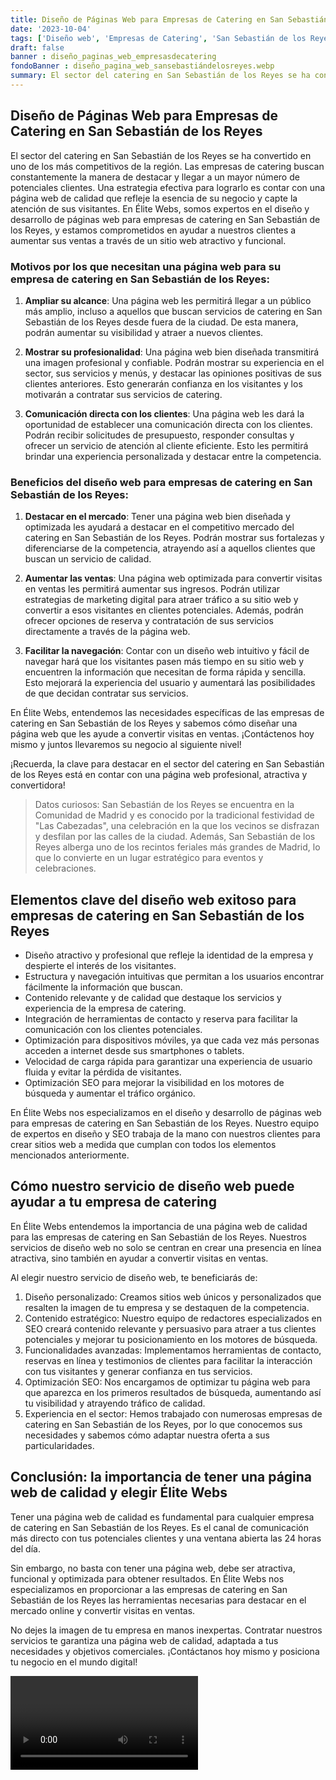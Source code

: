```yaml
---
title: Diseño de Páginas Web para Empresas de Catering en San Sebastián de los Reyes
date: '2023-10-04'
tags: ['Diseño web', 'Empresas de Catering', 'San Sebastián de los Reyes']
draft: false
banner : diseño_paginas_web_empresasdecatering
fondoBanner : diseño_pagina_web_sansebastiándelosreyes.webp
summary: El sector del catering en San Sebastián de los Reyes se ha convertido en uno de los más competitivos de la región. Las empresas de catering buscan constantemente la manera de destacar y llegar a un mayor número de potenciales clientes. Una estrategia efectiva para lograrlo es contar con una página web de calidad que refleje la esencia de su negocio y capte la atención de sus visitantes. En Élite Webs, somos expertos en el diseño y desarrollo de páginas web para empresas de catering en San Sebastián de los Reyes, y estamos comprometidos en ayudar a nuestros clientes a aumentar sus ventas a través de un sitio web atractivo y funcional.
---
```


## Diseño de Páginas Web para Empresas de Catering en San Sebastián de los Reyes

El sector del catering en San Sebastián de los Reyes se ha convertido en uno de los más competitivos de la región. Las empresas de catering buscan constantemente la manera de destacar y llegar a un mayor número de potenciales clientes. Una estrategia efectiva para lograrlo es contar con una página web de calidad que refleje la esencia de su negocio y capte la atención de sus visitantes. En Élite Webs, somos expertos en el diseño y desarrollo de páginas web para empresas de catering en San Sebastián de los Reyes, y estamos comprometidos en ayudar a nuestros clientes a aumentar sus ventas a través de un sitio web atractivo y funcional.

### Motivos por los que necesitan una página web para su empresa de catering en San Sebastián de los Reyes:

1. **Ampliar su alcance**: Una página web les permitirá llegar a un público más amplio, incluso a aquellos que buscan servicios de catering en San Sebastián de los Reyes desde fuera de la ciudad. De esta manera, podrán aumentar su visibilidad y atraer a nuevos clientes.

2. **Mostrar su profesionalidad**: Una página web bien diseñada transmitirá una imagen profesional y confiable. Podrán mostrar su experiencia en el sector, sus servicios y menús, y destacar las opiniones positivas de sus clientes anteriores. Esto generarán confianza en los visitantes y los motivarán a contratar sus servicios de catering.

3. **Comunicación directa con los clientes**: Una página web les dará la oportunidad de establecer una comunicación directa con los clientes. Podrán recibir solicitudes de presupuesto, responder consultas y ofrecer un servicio de atención al cliente eficiente. Esto les permitirá brindar una experiencia personalizada y destacar entre la competencia.

### Beneficios del diseño web para empresas de catering en San Sebastián de los Reyes:

1. **Destacar en el mercado**: Tener una página web bien diseñada y optimizada les ayudará a destacar en el competitivo mercado del catering en San Sebastián de los Reyes. Podrán mostrar sus fortalezas y diferenciarse de la competencia, atrayendo así a aquellos clientes que buscan un servicio de calidad.

2. **Aumentar las ventas**: Una página web optimizada para convertir visitas en ventas les permitirá aumentar sus ingresos. Podrán utilizar estrategias de marketing digital para atraer tráfico a su sitio web y convertir a esos visitantes en clientes potenciales. Además, podrán ofrecer opciones de reserva y contratación de sus servicios directamente a través de la página web.

3. **Facilitar la navegación**: Contar con un diseño web intuitivo y fácil de navegar hará que los visitantes pasen más tiempo en su sitio web y encuentren la información que necesitan de forma rápida y sencilla. Esto mejorará la experiencia del usuario y aumentará las posibilidades de que decidan contratar sus servicios.

En Élite Webs, entendemos las necesidades específicas de las empresas de catering en San Sebastián de los Reyes y sabemos cómo diseñar una página web que les ayude a convertir visitas en ventas. ¡Contáctenos hoy mismo y juntos llevaremos su negocio al siguiente nivel!

¡Recuerda, la clave para destacar en el sector del catering en San Sebastián de los Reyes está en contar con una página web profesional, atractiva y convertidora!

> Datos curiosos: San Sebastián de los Reyes se encuentra en la Comunidad de Madrid y es conocido por la tradicional festividad de "Las Cabezadas", una celebración en la que los vecinos se disfrazan y desfilan por las calles de la ciudad. Además, San Sebastián de los Reyes alberga uno de los recintos feriales más grandes de Madrid, lo que lo convierte en un lugar estratégico para eventos y celebraciones.

<GifSeo />

<Cta />

## Elementos clave del diseño web exitoso para empresas de catering en San Sebastián de los Reyes

- Diseño atractivo y profesional que refleje la identidad de la empresa y despierte el interés de los visitantes.
- Estructura y navegación intuitivas que permitan a los usuarios encontrar fácilmente la información que buscan.
- Contenido relevante y de calidad que destaque los servicios y experiencia de la empresa de catering.
- Integración de herramientas de contacto y reserva para facilitar la comunicación con los clientes potenciales.
- Optimización para dispositivos móviles, ya que cada vez más personas acceden a internet desde sus smartphones o tablets.
- Velocidad de carga rápida para garantizar una experiencia de usuario fluida y evitar la pérdida de visitantes.
- Optimización SEO para mejorar la visibilidad en los motores de búsqueda y aumentar el tráfico orgánico.

En Élite Webs nos especializamos en el diseño y desarrollo de páginas web para empresas de catering en San Sebastián de los Reyes. Nuestro equipo de expertos en diseño y SEO trabaja de la mano con nuestros clientes para crear sitios web a medida que cumplan con todos los elementos mencionados anteriormente.

## Cómo nuestro servicio de diseño web puede ayudar a tu empresa de catering

En Élite Webs entendemos la importancia de una página web de calidad para las empresas de catering en San Sebastián de los Reyes. Nuestros servicios de diseño web no solo se centran en crear una presencia en línea atractiva, sino también en ayudar a convertir visitas en ventas.

Al elegir nuestro servicio de diseño web, te beneficiarás de:

1. Diseño personalizado: Creamos sitios web únicos y personalizados que resalten la imagen de tu empresa y se destaquen de la competencia.
2. Contenido estratégico: Nuestro equipo de redactores especializados en SEO creará contenido relevante y persuasivo para atraer a tus clientes potenciales y mejorar tu posicionamiento en los motores de búsqueda.
3. Funcionalidades avanzadas: Implementamos herramientas de contacto, reservas en línea y testimonios de clientes para facilitar la interacción con tus visitantes y generar confianza en tus servicios.
4. Optimización SEO: Nos encargamos de optimizar tu página web para que aparezca en los primeros resultados de búsqueda, aumentando así tu visibilidad y atrayendo tráfico de calidad.
5. Experiencia en el sector: Hemos trabajado con numerosas empresas de catering en San Sebastián de los Reyes, por lo que conocemos sus necesidades y sabemos cómo adaptar nuestra oferta a sus particularidades.

## Conclusión: la importancia de tener una página web de calidad y elegir Élite Webs

Tener una página web de calidad es fundamental para cualquier empresa de catering en San Sebastián de los Reyes. Es el canal de comunicación más directo con tus potenciales clientes y una ventana abierta las 24 horas del día.

Sin embargo, no basta con tener una página web, debe ser atractiva, funcional y optimizada para obtener resultados. En Élite Webs nos especializamos en proporcionar a las empresas de catering en San Sebastián de los Reyes las herramientas necesarias para destacar en el mercado online y convertir visitas en ventas.

No dejes la imagen de tu empresa en manos inexpertas. Contratar nuestros servicios te garantiza una página web de calidad, adaptada a tus necesidades y objetivos comerciales. ¡Contáctanos hoy mismo y posiciona tu negocio en el mundo digital!

<Video />

<CtaBot job='Empresas de Catering' city='San Sebastián de los Reyes'/>

<Gmaps query='San Sebastián de los Reyes+españa+maps' />